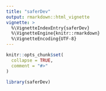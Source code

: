 ```yaml
---
title: "saferDev"
output: rmarkdown::html_vignette
vignette: >
  %\VignetteIndexEntry{saferDev}
  %\VignetteEngine{knitr::rmarkdown}
  %\VignetteEncoding{UTF-8}
---
```


```r
knitr::opts_chunk$set(
  collapse = TRUE,
  comment = "#>"
)
```

```r
library(saferDev)
```
